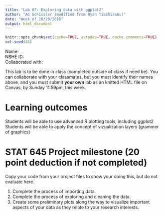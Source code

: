 ```yaml
---
title: "Lab 07: Exploring data with ggplot2"
author: "AG Schissler (modified from Ryan Tibshirani)"
date: "Week of 10/29/2018"
output: html_document
---
```


```r
knitr::opts_chunk$set(cache=TRUE, autodep=TRUE, cache.comments=TRUE)
set.seed(44)
```

Name:  
NSHE ID:  
Collaborated with:  

This lab is to be done in class (completed outside of class if need be). You can collaborate with your classmates, but you must identify their names above, and you must submit **your own** lab as an knitted HTML file on Canvas, by Sunday 11:59pm, this week.

Learning outcomes
===

Students will be able to use advanced R plotting tools, including ggplot2
Students will be able to apply the concept of vizualization layers (grammer of graphics)

STAT 645 Project milestone (20 point deduction if not completed)
===

Copy your code from your project files to show your doing this, but do not evaluate here.

1. Complete the process of importing data.
2. Complete the process of exploring and cleaning the data.
3. Create some preliminary plots along the way to visualize important aspects of your data as they relate to your research interests.
